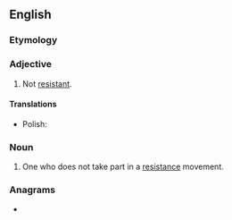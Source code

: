 ==English==

===Etymology===
{{prefix|en|non|resistant}}

===Adjective===
{{en-adj|-}}

# Not [[resistant]].

====Translations====
{{trans-top}}
{{trans-mid}}
* Polish: {{t|pl|bezoporny}} {{qualifier|dated, rare}}
{{trans-bottom}}

===Noun===
{{en-noun}}

# One who does not take part in a [[resistance]] movement.

===Anagrams===
* {{anagrams|en|a=aeinnnorsstt|transtension}}